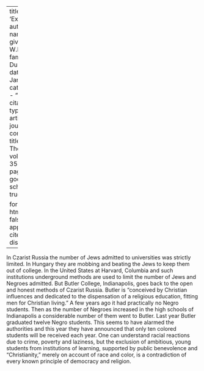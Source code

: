 
---
title: 'Exclusion'
author:
  - name:
      given: W.E.B.
      family: Du Bois
date: Jan. 1928
categories: 
  - ""
citation: 
  type: article-journal
  container-title: The Crisis
  volume: 35
  issue: 1
  page: 23
google-scholar: true

format:
  html:
    toc: false
    appendix-cite-as: display
---



In Czarist Russia the number of Jews admitted to universities was strictly limited. In Hungary they are mobbing and beating the Jews to keep them out of college. In the United States at Harvard, Columbia and such institutions underground methods are used to limit the number of Jews and Negroes admitted. But Butler College, Indianapolis, goes back to the open and honest methods of Czarist Russia. Butler is "conceived by Christian influences and dedicated to the dispensation of a religious education, fitting men for Christian living." A few years ago it had practically no Negro students. Then as the number of Negroes increased in the high schools of Indianapolis a considerable number of them went to Butler. Last year Butler graduated twelve Negro students. This seems to have alarmed the authorities and this year they have announced that only ten colored students will be received each year. One can understand racial reactions due to crime, poverty and laziness, but the exclusion of ambitious, young students from institutions of learning, supported by public benevolence and "Christianity," merely on account of race and color, is a contradiction of every known principle of democracy and religion.


